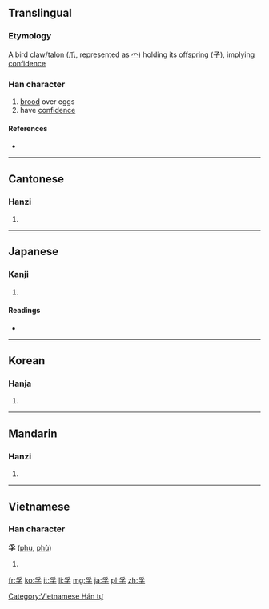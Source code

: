 {{also|孵}}
==Translingual==

===Etymology===
A bird [[claw]]/[[talon]] ([[爪]], represented as [[爫]]) holding its [[offspring]] ([[子]]), implying [[confidence]]

===Han character===
{{Han char|rn=39|rad=子|as=04|sn=7|four=2040<sub>7</sub>|canj=月弓木 (BND)}}

# [[brood]] over eggs
# have [[confidence]]

====References====
* {{Han ref|kx=0278.060|dkj=06948|dj=0545.130|hdz=21012.060|uh=5B5A|ud=23386|bh=A7B7|bd=42935}}

----

==Cantonese==

===Hanzi===
{{yue-hanzi|jyut=|y=fu1}}

# {{defn|lang=yue|sort=子04}}

----

==Japanese==

===Kanji===
{{ja-kanji|grade=|rs=子04}}

# {{defn|lang=ja|sort=子04}}

====Readings====
* {{ja-readings|on=[[ふ]] (fu)|kun=[[たまご]] (tamago), [[はぐくむ]] (hagukumu)}}

----

==Korean==

===Hanja===
{{ko-hanja|hangeul=부|rv=bu|mr=pu}}

# {{defn|lang=ko|sort=子04}}

----

==Mandarin==

===Hanzi===
{{cmn-hanzi|pin=[[fū]] ([[fu1]]), [[fú]] ([[fu2]])|wg=fu<sup>1</sup>, fu<sup>2</sup>}}

# {{defn|lang=cmn|sort=子04}}

----

==Vietnamese==

===Han character===
'''孚''' ([[phu]], [[phù]])

# {{defn|lang=vi}}

[[Category:Vietnamese Hán tự]]

[[fr:孚]]
[[ko:孚]]
[[it:孚]]
[[li:孚]]
[[mg:孚]]
[[ja:孚]]
[[pl:孚]]
[[zh:孚]]